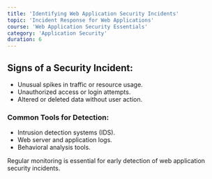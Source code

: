 ```yaml
---
title: 'Identifying Web Application Security Incidents'
topic: 'Incident Response for Web Applications'
course: 'Web Application Security Essentials'
category: 'Application Security'
duration: 6
---
```


<CourseContent
  title="Identifying Web Application Security Incidents"
  summary="Identifying security incidents in web applications is the first step in responding effectively. Early detection can help minimize damage and reduce downtime."
/>

## Signs of a Security Incident:

- Unusual spikes in traffic or resource usage.
- Unauthorized access or login attempts.
- Altered or deleted data without user action.

### Common Tools for Detection:

- Intrusion detection systems (IDS).
- Web server and application logs.
- Behavioral analysis tools.

Regular monitoring is essential for early detection of web application security incidents.
